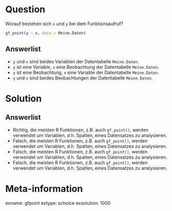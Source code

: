 Question
========

Worauf beziehen sich `x` und `y` bei dem Funktionsaufruf?

```r
gf_point(y ~ x, data = Meine.Daten)
```


Answerlist
----------
* `y` und `x` sind beides Variablen der Datentabelle `Meine.Daten`.
* `y` ist eine Variable, `x` eine Beobachtung der Datentabelle `Meine.Daten`.
* `y` ist eine Beobachtung, `x` eine Variable der Datentabelle `Meine.Daten`.
* `y` und `x` sind beides Beobachtungen der Datentabelle `Meine.Daten`.


Solution
========

Answerlist
----------
* Richtig, die meisten R Funktionen, z.B. auch `gf_point()`, werden verwendet um Variablen, d.h. Spalten, eines Datensatzes zu analysieren.
* Falsch, die meisten R Funktionen, z.B. auch `gf_point()`, werden verwendet um Variablen, d.h. Spalten, eines Datensatzes zu analysieren.
* Falsch, die meisten R Funktionen, z.B. auch `gf_point()`, werden verwendet um Variablen, d.h. Spalten, eines Datensatzes zu analysieren.
* Falsch, die meisten R Funktionen, z.B. auch `gf_point()`, werden verwendet um Variablen, d.h. Spalten, eines Datensatzes zu analysieren.

Meta-information
================
exname: gfpoint
extype: schoice
exsolution: 1000